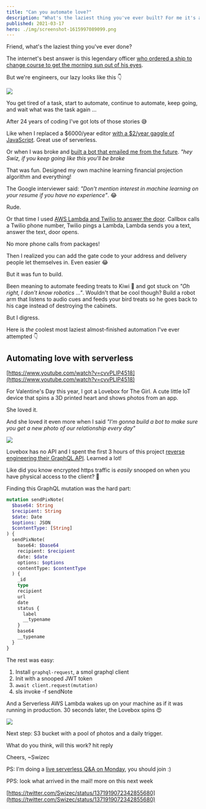 ```yaml
---
title: "Can you automate love?"
description: "What's the laziest thing you've ever built? For me it's a bot that sends cute pictures every day"
published: 2021-03-17
hero: ./img/screenshot-1615997089099.png
---
```



Friend, what's the laziest thing you've ever done?

The internet's best answer is this legendary officer [who ordered a ship to change course to get the morning sun out of his eyes](https://www.reddit.com/r/AskReddit/comments/1rgpdf/what_is_the_laziest_thing_youve_ever_done/cdnafqe/).

But we're engineers, our lazy looks like this 👇

[![](./img/ion_2xpng348731.png)](https://xkcd.com/1319/)

You get tired of a task, start to automate, continue to automate, keep going, and wait what was the task again ...

After 24 years of coding I've got lots of those stories 😅

Like when I replaced a $6000/year editor [with a $2/year gaggle of JavaScript](https://swizec.com/blog/how-a-dollar12-aws-bill-powers-a-dollar50k-business#newsletter-layouting). Great use of serverless.

Or when I was broke and [built a bot that emailed me from the future](https://swizec.com/blog/a-message-from-your-future-self-2). _"hey Swiz, if you keep going like this you'll be broke_

That was fun. Designed my own machine learning financial projection algorithm and everything!

The Google interviewer said: _"Don't mention interest in machine learning on your resume if you have no experience"_. 😂

Rude.

<ServerlessHandbookLaunch />

Or that time I used [AWS Lambda and Twilio to answer the door](https://swizec.com/blog/how-i-answer-the-door-with-aws-lambda-and-twilio). Callbox calls a Twilio phone number, Twilio pings a Lambda, Lambda sends you a text, answer the text, door opens.

No more phone calls from packages!

Then I realized you can add the gate code to your address and delivery people let themselves in. Even easier 😂

But it was fun to build.

Been meaning to automate feeding treats to Kiwi 🦜 and got stuck on _"Oh right, I don't know robotics ..."_. Wouldn't that be cool though? Build a robot arm that listens to audio cues and feeds your bird treats so he goes back to his cage instead of destroying the cabinets.

But I digress.

Here is _the_ coolest most laziest almost-finished automation I've ever attempted 👇

## Automating love with serverless

[https://www.youtube.com/watch?v=cvvPLlP4518](https://www.youtube.com/watch?v=cvvPLlP4518)

For Valentine's Day this year, I got a Lovebox for The Girl. A cute little IoT device that spins a 3D printed heart and shows photos from an app.

She loved it.

And she loved it even more when I said _"I'm gonna build a bot to make sure you get a new photo of our relationship every day"_

![](giphy:omg_love)

Lovebox has no API and I spent the first 3 hours of this project [reverse engineering their GraphQL API](https://swizec.com/blog/reverse-engineer-a-graphql-api-to-automate-love-notes-codewithswiz-24). Learned a lot!

Like did you know encrypted https traffic is _easily_ snooped on when you have physical access to the client? 🤯

Finding this GraphQL mutation was the hard part:

```graphql
mutation sendPixNote(
  $base64: String
  $recipient: String
  $date: Date
  $options: JSON
  $contentType: [String]
) {
  sendPixNote(
    base64: $base64
    recipient: $recipient
    date: $date
    options: $options
    contentType: $contentType
  ) {
    _id
    type
    recipient
    url
    date
    status {
      label
      __typename
    }
    base64
    __typename
  }
}
```

The rest was easy:

1.  Install `graphql-request`, a smol graphql client
2.  Init with a snooped JWT token
3.  `await client.request(mutation)`
4.  sls invoke -f sendNote

And a Serverless AWS Lambda wakes up on your machine as if it was running in production. 30 seconds later, the Lovebox spins 😍

![](./img/NGtwQvgif0fc411.gif)

Next step: S3 bucket with a pool of photos and a daily trigger.

What do you think, will this work? hit reply

Cheers,
~Swizec

PS: I'm doing a [live serverless Q&A on Monday](https://www.youtube.com/watch?v=WC-mEf4K9as), you should join :)

PPS: look what arrived in the mail! more on this next week

[https://twitter.com/Swizec/status/1371919072342855680](https://twitter.com/Swizec/status/1371919072342855680)
